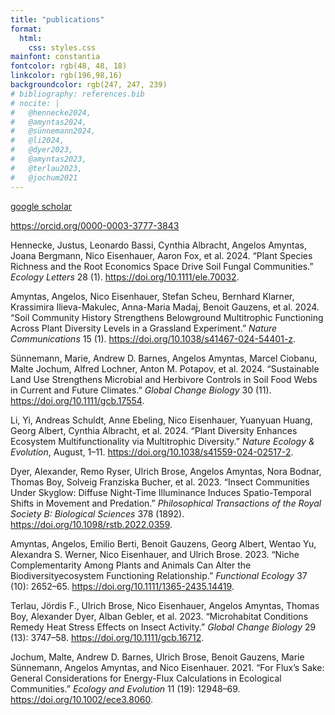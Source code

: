 ```yaml
---
title: "publications"
format: 
  html: 
    css: styles.css
mainfont: constantia 
fontcolor: rgb(48, 48, 18)
linkcolor: rgb(196,98,16)
backgroundcolor: rgb(247, 247, 239)
# bibliography: references.bib
# nocite: |
#   @hennecke2024,
#   @amyntas2024,
#   @sünnemann2024,
#   @li2024,
#   @dyer2023, 
#   @amyntas2023, 
#   @terlau2023, 
#   @jochum2021
---
```


[google scholar](https://scholar.google.com/citations?hl=en&user=bR4j2V8AAAAJ)

<https://orcid.org/0000-0003-3777-3843>

Hennecke, Justus, Leonardo Bassi, Cynthia Albracht, Angelos Amyntas, Joana Bergmann, Nico Eisenhauer, Aaron Fox, et al. 2024. “Plant Species Richness and the Root Economics Space Drive Soil Fungal Communities.” *Ecology Letters* 28 (1). <https://doi.org/10.1111/ele.70032>.

Amyntas, Angelos, Nico Eisenhauer, Stefan Scheu, Bernhard Klarner, Krassimira Ilieva-Makulec, Anna-Maria Madaj, Benoit Gauzens, et al. 2024. “Soil Community History Strengthens Belowground Multitrophic Functioning Across Plant Diversity Levels in a Grassland Experiment.” *Nature Communications* 15 (1). <https://doi.org/10.1038/s41467-024-54401-z>.

Sünnemann, Marie, Andrew D. Barnes, Angelos Amyntas, Marcel Ciobanu, Malte Jochum, Alfred Lochner, Anton M. Potapov, et al. 2024. “Sustainable Land Use Strengthens Microbial and Herbivore Controls in Soil Food Webs in Current and Future Climates.” *Global Change Biology* 30 (11). <https://doi.org/10.1111/gcb.17554>.

Li, Yi, Andreas Schuldt, Anne Ebeling, Nico Eisenhauer, Yuanyuan Huang, Georg Albert, Cynthia Albracht, et al. 2024. “Plant Diversity Enhances Ecosystem Multifunctionality via Multitrophic Diversity.” *Nature Ecology & Evolution*, August, 1–11. <https://doi.org/10.1038/s41559-024-02517-2>.

Dyer, Alexander, Remo Ryser, Ulrich Brose, Angelos Amyntas, Nora Bodnar, Thomas Boy, Solveig Franziska Bucher, et al. 2023. “Insect Communities Under Skyglow: Diffuse Night-Time Illuminance Induces Spatio-Temporal Shifts in Movement and Predation.” *Philosophical Transactions of the Royal Society B: Biological Sciences* 378 (1892). <https://doi.org/10.1098/rstb.2022.0359>.

Amyntas, Angelos, Emilio Berti, Benoit Gauzens, Georg Albert, Wentao Yu, Alexandra S. Werner, Nico Eisenhauer, and Ulrich Brose. 2023. “Niche Complementarity Among Plants and Animals Can Alter the Biodiversityecosystem Functioning Relationship.” *Functional Ecology* 37 (10): 2652–65. <https://doi.org/10.1111/1365-2435.14419>.

Terlau, Jördis F., Ulrich Brose, Nico Eisenhauer, Angelos Amyntas, Thomas Boy, Alexander Dyer, Alban Gebler, et al. 2023. “Microhabitat Conditions Remedy Heat Stress Effects on Insect Activity.” *Global Change Biology* 29 (13): 3747–58. <https://doi.org/10.1111/gcb.16712>.

Jochum, Malte, Andrew D. Barnes, Ulrich Brose, Benoit Gauzens, Marie Sünnemann, Angelos Amyntas, and Nico Eisenhauer. 2021. “For Flux’s Sake: General Considerations for Energy-Flux Calculations in Ecological Communities.” *Ecology and Evolution* 11 (19): 12948–69. <https://doi.org/10.1002/ece3.8060>.

::: {#refs}
:::
